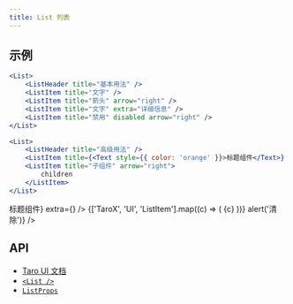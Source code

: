 ```yaml
---
title: List 列表
---
```


## 示例


```jsx title="基本用法"
<List>
    <ListHeader title="基本用法" />
    <ListItem title="文字" />
    <ListItem title="箭头" arrow="right" />
    <ListItem title="文字" extra="详细信息" />
    <ListItem title="禁用" disabled arrow="right" />
</List>
```

```jsx title="高级用法"
<List>
    <ListHeader title="高级用法" />
    <ListItem title={<Text style={{ color: 'orange' }}>标题组件</Text>} extra={<Icon value="download" />} />
    <ListItem title="子组件" arrow="right">
        children
    </ListItem>
</List>
```

<UI phone>
    <List>
        <ListHeader title="基本用法" />
        <ListItem title="文字" />
        <ListItem title="箭头" arrow="right" />
        <ListItem title="文字" extra="详细信息" />
        <ListItem title="禁用" disabled arrow="right" />
    </List>
    <List>
        <ListHeader title="高级用法" />
        <ListItem title={<Text style={{ color: 'orange' }}>标题组件</Text>} extra={<Icon value="download" />} />
        <ListItem title="子组件" arrow="right">
            {['TaroX', 'UI', 'ListItem'].map((c) => (
                <Tag style={{ marginRight: 20 }} size="small">
                    {c}
                </Tag> 
            ))}
        </ListItem>
        <ListItem title="清除按钮" extra="2020-06-06" arrow="clear" onClear={() => alert('清除')} />
    </List>
</UI>

## API

-   [Taro UI 文档](https://taro-ui.jd.com/#/docs/list)
-   [`<List />`](../modules/_list_.md)
-   [`ListProps`](../interfaces/_list_.listprops.md)
